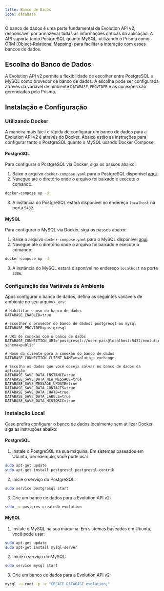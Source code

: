 ```yaml
---
title: Banco de Dados
icon: database
---
```


O banco de dados é uma parte fundamental da Evolution API v2, responsável por armazenar todas as informações críticas da aplicação. A API suporta tanto PostgreSQL quanto MySQL, utilizando o Prisma como ORM (Object-Relational Mapping) para facilitar a interação com esses bancos de dados.

## Escolha do Banco de Dados

A Evolution API v2 permite a flexibilidade de escolher entre PostgreSQL e MySQL como provedor de banco de dados. A escolha pode ser configurada através da variável de ambiente `DATABASE_PROVIDER` e as conexões são gerenciadas pelo Prisma.

## Instalação e Configuração

### Utilizando Docker

A maneira mais fácil e rápida de configurar um banco de dados para a Evolution API v2 é através do Docker. Abaixo estão as instruções para configurar tanto o PostgreSQL quanto o MySQL usando Docker Compose.

#### PostgreSQL

Para configurar o PostgreSQL via Docker, siga os passos abaixo:

1. Baixe o arquivo `docker-compose.yaml` para o PostgreSQL disponível [aqui](https://github.com/EvolutionAPI/evolution-api/blob/v2.0.0/Docker/postgres/docker-compose.yaml).
2. Navegue até o diretório onde o arquivo foi baixado e execute o comando:

```bash
docker-compose up -d
```

3. A instância do PostgreSQL estará disponível no endereço `localhost` na porta `5432`.

#### MySQL

Para configurar o MySQL via Docker, siga os passos abaixo:

1. Baixe o arquivo `docker-compose.yaml` para o MySQL disponível [aqui](https://github.com/EvolutionAPI/evolution-api/blob/v2.0.0/Docker/mysql/docker-compose.yaml).
2. Navegue até o diretório onde o arquivo foi baixado e execute o comando:

```bash
docker-compose up -d
```

3. A instância do MySQL estará disponível no endereço `localhost` na porta `3306`.

### Configuração das Variáveis de Ambiente

Após configurar o banco de dados, defina as seguintes variáveis de ambiente no seu arquivo `.env`:

```env
# Habilitar o uso do banco de dados
DATABASE_ENABLED=true

# Escolher o provedor do banco de dados: postgresql ou mysql
DATABASE_PROVIDER=postgresql

# URI de conexão com o banco de dados
DATABASE_CONNECTION_URI='postgresql://user:pass@localhost:5432/evolution?schema=public'

# Nome do cliente para a conexão do banco de dados
DATABASE_CONNECTION_CLIENT_NAME=evolution_exchange

# Escolha os dados que você deseja salvar no banco de dados da aplicação
DATABASE_SAVE_DATA_INSTANCE=true
DATABASE_SAVE_DATA_NEW_MESSAGE=true
DATABASE_SAVE_MESSAGE_UPDATE=true
DATABASE_SAVE_DATA_CONTACTS=true
DATABASE_SAVE_DATA_CHATS=true
DATABASE_SAVE_DATA_LABELS=true
DATABASE_SAVE_DATA_HISTORIC=true
```

### Instalação Local

Caso prefira configurar o banco de dados localmente sem utilizar Docker, siga as instruções abaixo:

#### PostgreSQL

1. Instale o PostgreSQL na sua máquina. Em sistemas baseados em Ubuntu, por exemplo, você pode usar:

```bash
sudo apt-get update
sudo apt-get install postgresql postgresql-contrib
```

2. Inicie o serviço do PostgreSQL:

```bash
sudo service postgresql start
```

3. Crie um banco de dados para a Evolution API v2:

```bash
sudo -u postgres createdb evolution
```

#### MySQL

1. Instale o MySQL na sua máquina. Em sistemas baseados em Ubuntu, você pode usar:

```bash
sudo apt-get update
sudo apt-get install mysql-server
```

2. Inicie o serviço do MySQL:

```bash
sudo service mysql start
```

3. Crie um banco de dados para a Evolution API v2:

```bash
mysql -u root -p -e "CREATE DATABASE evolution;"
```